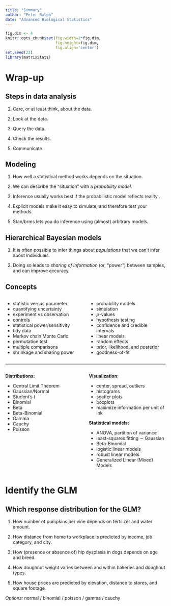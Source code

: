 ```yaml
---
title: "Summary"
author: "Peter Ralph"
date: "Advanced Biological Statistics"
---
```


```r
fig.dim <- 4
knitr::opts_chunk$set(fig.width=2*fig.dim,
                      fig.height=fig.dim,
                      fig.align='center')
set.seed(23)
library(matrixStats)
```

# Wrap-up

## Steps in data analysis

1. Care, or at least think, about the data.

2. Look at the data.

3. Query the data.

4. Check the results.

5. Communicate.


## Modeling

1. How well a statistical method works depends on the situation.

2. We can describe the "situation" with a *probability model*.

3. Inference usually works best if the probabilistic model reflects reality .

4. Explicit models make it easy to simulate, and therefore test your methods.

5. Stan/brms lets you do inference using (almost) arbitrary models.


## Hierarchical Bayesian models

1. It is often possible to infer things about *populations* that we can't infer about individuals.

2. Doing so leads to *sharing of information* (or, "power") between samples,
   and can improve accuracy.



## Concepts

::: {.columns}
:::::::: {.column width="50%"}


- statistic versus parameter
- quantifying uncertainty
- experiment vs observation
- controls
- statistical power/sensitivity
- tidy data
- Markov chain Monte Carlo
- permutation test
- multiple comparisons
- shrinkage and sharing power

:::
:::::::: {.column width="50%"}

- probability models
- simulation
- $p$-values
- hypothesis testing
- confidence and credible intervals
- linear models
- random effects
- prior, likelihood, and posterior
- goodness-of-fit

:::
::::::::

------------------

::: {.columns}
:::::::: {.column width="50%"}

**Distributions:**

- Central Limit Theorem
- Gaussian/Normal
- Student's $t$
- Binomial
- Beta
- Beta-Binomial
- Gamma
- Cauchy
- Poisson

:::
:::::::: {.column width="50%"}

**Visualization:**

- center, spread, outliers
- histograms
- scatter plots
- boxplots
- maximize information per unit of ink

**Statistical models:**

- ANOVA, partition of variance
- least-squares fitting $\sim$ Gaussian
- Beta-Binomial
- logistic linear models
- robust linear models
- Generalized Linear (Mixed) Models

:::
::::::::


# Identify the GLM

## Which response distribution for the GLM?

1. How number of pumpkins per vine
   depends on fertilizer and water amount.

2. How distance from home to workplace is predicted by
   income, job category, and city.

3. How (presence or absence of) hip dysplasia in dogs
   depends on age and breed.

4. How doughnut weight varies between and within bakeries and doughnut types.

5. How house prices are predicted by elevation, distance to stores,
   and square footage.

*Options:* normal / binomial / poisson / gamma / cauchy
